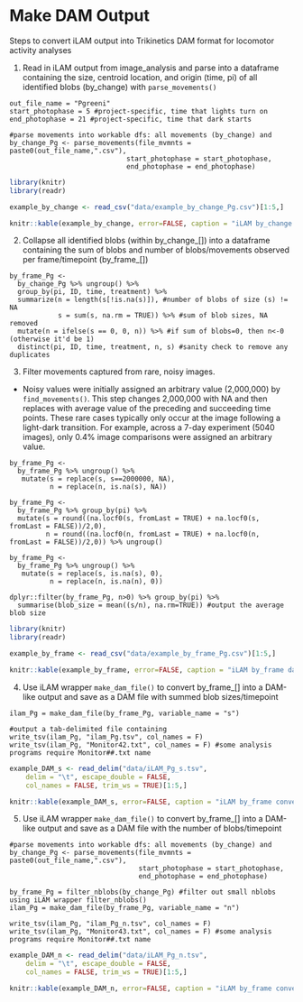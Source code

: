 # Make DAM Output
Steps to convert iLAM output into Trikinetics DAM format for locomotor activity analyses

1. Read in iLAM output from image_analysis and parse into a dataframe containing the size, centroid location, and origin (time, pi) of all identified blobs (by_change) with ```parse_movements()```
```
out_file_name = "Pgreeni"
start_photophase = 5 #project-specific, time that lights turn on
end_photophase = 21 #project-specific, time that dark starts

#parse movements into workable dfs: all movements (by_change) and
by_change_Pg <- parse_movements(file_mvmnts = paste0(out_file_name,".csv"),
                             start_photophase = start_photophase,
                             end_photophase = end_photophase)
```
```r
library(knitr)
library(readr)

example_by_change <- read_csv("data/example_by_change_Pg.csv")[1:5,]

knitr::kable(example_by_change, error=FALSE, caption = "iLAM by_change data frame")

```


2. Collapse all identified blobs (within by_change_[]) into a dataframe containing the sum of blobs and number of blobs/movements observed per frame/timepoint (by_frame_[])
```
by_frame_Pg <- 
  by_change_Pg %>% ungroup() %>% 
  group_by(pi, ID, time, treatment) %>%
  summarize(n = length(s[!is.na(s)]), #number of blobs of size (s) != NA
            s = sum(s, na.rm = TRUE)) %>% #sum of blob sizes, NA removed
  mutate(n = ifelse(s == 0, 0, n)) %>% #if sum of blobs=0, then n<-0 (otherwise it'd be 1)
  distinct(pi, ID, time, treatment, n, s) #sanity check to remove any duplicates

```

3. Filter movements captured from rare, noisy images.

  - Noisy values were initially assigned an arbitrary value (2,000,000) by ```find_movements()```. This step changes 2,000,000 with NA and then replaces with average value of the preceding and succeeding time points. These rare cases typically only occur at the image following a light-dark transition. For example, across a 7-day experiment (5040 images), only 0.4% image comparisons were assigned an arbitrary value. 

```
by_frame_Pg <-
  by_frame_Pg %>% ungroup() %>%
   mutate(s = replace(s, s==2000000, NA),
          n = replace(n, is.na(s), NA))

by_frame_Pg <-
  by_frame_Pg %>% group_by(pi) %>%
  mutate(s = round((na.locf0(s, fromLast = TRUE) + na.locf0(s, fromLast = FALSE))/2,0),
         n = round((na.locf0(n, fromLast = TRUE) + na.locf0(n, fromLast = FALSE))/2,0)) %>% ungroup()

by_frame_Pg <-
  by_frame_Pg %>% ungroup() %>%
   mutate(s = replace(s, is.na(s), 0),
          n = replace(n, is.na(n), 0))

dplyr::filter(by_frame_Pg, n>0) %>% group_by(pi) %>%
  summarise(blob_size = mean((s/n), na.rm=TRUE)) #output the average blob size
```

```r
library(knitr)
library(readr)

example_by_frame <- read_csv("data/example_by_frame_Pg.csv")[1:5,]

knitr::kable(example_by_frame, error=FALSE, caption = "iLAM by_frame data frame")

```


4. Use iLAM wrapper ```make_dam_file()``` to convert by_frame_[] into a DAM-like output and save as a DAM file with summed blob sizes/timepoint
```
ilam_Pg = make_dam_file(by_frame_Pg, variable_name = "s") 

#output a tab-delimited file containing 
write_tsv(ilam_Pg, "ilam_Pg.tsv", col_names = F)
write_tsv(ilam_Pg, "Monitor42.txt", col_names = F) #some analysis programs require Monitor##.txt name

```
```r

example_DAM_s <- read_delim("data/iLAM_Pg_s.tsv", 
    delim = "\t", escape_double = FALSE, 
    col_names = FALSE, trim_ws = TRUE)[1:5,]

knitr::kable(example_DAM_s, error=FALSE, caption = "iLAM by_frame converted to DAM format")

```


5. Use iLAM wrapper  ```make_dam_file()``` to convert by_frame_[] into a DAM-like output and save as a DAM file with the number of blobs/timepoint
```
#parse movements into workable dfs: all movements (by_change) and
by_change_Pg <- parse_movements(file_mvmnts = paste0(out_file_name,".csv"),
                                start_photophase = start_photophase,
                                end_photophase = end_photophase)

by_frame_Pg = filter_nblobs(by_change_Pg) #filter out small nblobs using iLAM wrapper filter_nblobs()
ilam_Pg = make_dam_file(by_frame_Pg, variable_name = "n")

write_tsv(ilam_Pg, "ilam_Pg_n.tsv", col_names = F)
write_tsv(ilam_Pg, "Monitor43.txt", col_names = F) #some analysis programs require Monitor##.txt name

```

```r

example_DAM_n <- read_delim("data/iLAM_Pg_n.tsv", 
    delim = "\t", escape_double = FALSE, 
    col_names = FALSE, trim_ws = TRUE)[1:5,]

knitr::kable(example_DAM_n, error=FALSE, caption = "iLAM by_frame converted to DAM format")

```




